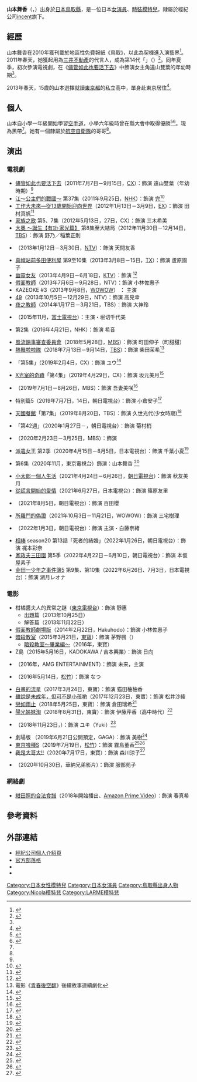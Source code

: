 {{noteTA
|G1=JP Show
}}
{{藝人
|姓名 = 山本舞香
|類型 = 女演員
|圖片 = Yamamoto Maika from "Gangoose" at Opening Ceremony of the Tokyo International Film Festival 2018 (30677699357).jpg
|圖片尺寸 = 
|圖片簡介 = 
|外文名 = 山本 舞香<br>（やまもと まいか）
|外文 = ja
|羅馬拼音 = Yamamoto Maika
|暱稱 = 
|其他藝名 = 
|國籍 = {{JPN}}
|出生日期 = {{Birth_date_and_age|1997|10|13}}
|出生地點 = {{JPN}}[[鳥取縣|鳥取縣]][[米子市|米子市]]
|逝世日期 = 
|逝世地點 = 
|職業 = [[演員|演員]]、[[模特兒|模特兒]]
|語言 = 
|配偶 = 
|兒女 = 
|父母 = 
|代表作 = 
|活躍年代 = 2010年至今
|經紀公司 = [[incent|incent]]
|網站 = [http://bishoujo-zukan.biz/model/yamamoto/index.html 官方網站]
|相關團體 = 
|獎項 = 
|IMDb = 4679580
|電影 = 
|電視節目 = 
|舞台劇 = 
|書籍 = 
}}

'''山本舞香'''（{{jpn|j=山本 舞香|hg=やまもと まいか|rm=Yamamoto Maika}}，{{bd|1997年|10月13日|||catIdx=Yamamoto Maika}}）出身於[[日本|日本]][[鳥取縣|鳥取縣]]，是一位日本[[女演員|女演員]]、[[模特兒|時裝模特兒]]，隸屬於經紀公司[[incent|incent]]旗下。

== 經歷 ==
山本舞香在2010年獲刊載於地區性免費報紙《鳥取{{link-ja|美少女圖鑑|美少女図鑑 (フリーペーパー)}}》，以此為契機進入演藝界<ref name="oricon110714">{{cite web |url=http://www.oricon.co.jp/news/movie/89783/full/ |language=ja |title=<span lang="ja">リハウスガール・山本舞香、モデル・女優・中学生と超多忙も「今青春なんです」</span> |publisher=[[Oricon|Oricon]] |date=2011-07-14 |accessdate=2013-08-18 |archive-date=2013-10-27 |archive-url=https://web.archive.org/web/20131027084600/http://www.oricon.co.jp/news/movie/89783/full/ |dead-url=no }}</ref>。2011年春天，她獲起用為[[三井不動產|三井不動產]]的代言人，成為第14代「{{link-ja|Rehouse Girl|リハウスガール}}」（{{lang|ja|リハウスガール}}）<ref name="sponichi110519">{{cite web |url=http://www.sponichi.co.jp/entertainment/news/2011/05/19/kiji/K20110519000851310.html |language=ja |title=<span lang="ja">目指せ鳥取進出？１４代目リハウスガールは空手黒帯の美少女</span> |publisher=[[體育日本|體育日本]] |date=2011-05-19 |accessdate=2013-08-19 |archive-date=2012-07-09 |archive-url=https://web.archive.org/web/20120709032423/http://www.sponichi.co.jp/entertainment/news/2011/05/19/kiji/K20110519000851310.html |dead-url=no }}</ref>。同年夏季，初次參演電視劇，在《[[儘管如此也要活下去|儘管如此也要活下去]]》中飾演女主角遠山雙葉的年幼時期<ref name="oricon110714" />。

2013年春天，15歲的山本選擇就讀[[東京都|東京都]]的私立高中，單身赴東京居住<ref>{{cite web|url=http://www.oricon.co.jp/news/confidence/2023279/full/ |language=ja |title=<span lang="ja">14代目リハウスガールの山本舞香、単身上京＆女優としての思い語る</span> |publisher=[[Oricon|Oricon]] |date=2013-04-04 |accessdate=2013-08-19}}</ref>。

== 個人 ==
山本自小學一年級開始學習[[空手道|空手道]]，小學六年級時曾在縣大會中取得優勝<ref>{{Cite web |url=http://www.zakzak.co.jp/entertainment/ent-news/news/20110520/enn1105201229010-n1.htm |title=存档副本 |accessdate=2019-06-16 |archive-date=2019-06-16 |archive-url=https://web.archive.org/web/20190616062300/http://www.zakzak.co.jp/entertainment/ent-news/news/20110520/enn1105201229010-n1.htm |dead-url=no }}</ref><ref>{{cite web |url=http://www.nikkansports.com/entertainment/news/p-et-tp0-20130405-1107487.html |language=ja |title=<span lang="ja">リハウスガール山本舞香／気になリスト</span> |publisher=[[日刊體育|日刊體育]] |date=2013-04-05 |accessdate=2013-08-19 |archive-date=2016-03-04 |archive-url=https://web.archive.org/web/20160304132929/http://www.nikkansports.com/entertainment/news/p-et-tp0-20130405-1107487.html |dead-url=no }}</ref>。現為黑帶<ref name="sponichi110519" />。她有一個隸屬於[[航空自衛隊|航空自衛隊]]的哥哥<ref name="sponichi110519" />。

== 演出 ==
=== 電視劇 ===
* [[儘管如此也要活下去|儘管如此也要活下去]]（2011年7月7日－9月15日，[[富士電視台|CX]]）：飾演 遠山雙葉（年幼時期）<ref name="oricon110714" />
* [[江～公主們的戰國～|江～公主們的戰國～]] 第37集（2011年9月25日，[[日本放送協會|NHK]]）：飾演 [[豐臣完子|完]]<ref>{{cite web |url=http://www.oricon.co.jp/news/movie/2001914/full/ |language=ja |title=<span lang="ja">リハウスガール・山本舞香、大河初出演で“初代”宮沢りえと初共演</span> |publisher=[[Oricon|Oricon]] |date=2011-09-18 |accessdate=2013-08-18 |archive-date=2013-10-27 |archive-url=https://web.archive.org/web/20131027084542/http://www.oricon.co.jp/news/movie/2001914/full/ |dead-url=no }}</ref>
* [[工作大未來—從13歲開始迎向世界|工作大未來—從13歲開始迎向世界]]（2012年1月13日－3月9日，[[朝日電視台|EX]]）：飾演 田村真帆<ref>{{cite web |url=http://www.oricon.co.jp/news/movie/2007027/full/ |language=ja |title=<span lang="ja">山本舞香、等身大の“ハローワーク”</span> |publisher=[[Oricon|Oricon]] |date=2012-02-15 |accessdate=2013-08-18 |archive-date=2013-10-27 |archive-url=https://web.archive.org/web/20131027152157/http://www.oricon.co.jp/news/movie/2007027/full/ |dead-url=no }}</ref>
* [[家族之歌|家族之歌]] 第5、7集（2012年5月13日，27日，CX）：飾演 三木希美
* [[大奧_～誕生【有功·家光篇】|大奧 ～誕生【有功·家光篇】]] 第8集至大結局（2012年11月30日－12月14日，[[TBS電視台|TBS]]）：飾演 野乃／稲葉正則
* {{link-ja|心療中-in the Room-|心療中-in the Room-}}（2013年1月12日－3月30日，[[日本電視台|NTV]]）：飾演 天間友香
* [[真幌站前多田便利屋#電視劇|真幌站前多田便利屋]] 第9至10集（2013年3月8日－15日，[[東京電視台|TX]]）：飾演 蘆原園子
* [[幽靈女友|幽靈女友]]（2013年4月9日－6月18日，[[關西電視台|KTV]]）：飾演 {{lang|ja|京塚りさ}}<ref>{{cite web |url=http://mantan-web.jp/2013/06/03/20130603dog00m200040000c.html |language=ja |title=<span lang="ja">山本舞香 ： 「幽かな彼女」の美少女の素顔　前田敦子から「本気のビンタ」も</span> |work=MANTAN-WEB |publisher=[[每日新聞|每日新聞]] |date=2013-06-03 |accessdate=2013-08-18 |archive-date=2013-07-27 |archive-url=https://web.archive.org/web/20130727110609/http://mantan-web.jp/2013/06/03/20130603dog00m200040000c.html |dead-url=no }}</ref>
* [[假面教師|假面教師]]（2013年7月6日－9月28日，NTV）：飾演 小林佐惠子
* KAZEOKE #3（2013年9月8日，[[WOWOW|WOWOW]]） ： 主演
* [[49_(電視劇)|49]]（2013年10月5日－12月29日，NTV）：飾演 高見幸
* [[夜之教師|夜之教師]]（2014年1月17日－3月21日，TBS）：飾演 大神玲
*{{link-ja|阿南的小情人～my little lover|南くんの恋人#第4作}}（2015年11月，[[富士電視台|富士電視台]]）：主演・堀切千代美
*{{link-ja|鼠行江戶2|鼠、江戸を疾る2}} 第2集（2016年4月21日，NHK）：飾演 希音
* [[風流韻事審查委員會|風流韻事審查委員會]]（2018年5月28日，[[MBS電視台|MBS]]）：飾演 町田伸子（町甜甜）
* [[熱舞啦啦隊|熱舞啦啦隊]]（2018年7月13日－9月14日，[[TBS電視台|TBS]]）：飾演 柴田茉希<ref>電影《[[青春後空翻|青春後空翻]]》後續故事連續劇化</ref>
* {{link-ja|追緝線索~科搜研之男~|トレース〜科捜研の男〜}}「第5集」（2019年2月4日，CX）：飾演 ユウ<ref>{{cite news|script-title=ja:山本舞香、月9初出演 矢田亜希子と親子役に＜トレース～科捜研の男～＞|url=https://mdpr.jp/news/detail/1818404|publisher=[[modelpress|modelpress]]|date=2019-01-28|accessdate=2019-01-28|language=ja|archive-date=2019-01-28|archive-url=https://web.archive.org/web/20190128135722/https://mdpr.jp/news/detail/1818404|dead-url=no}}</ref>
* [[X光室的奇蹟|X光室的奇蹟]]「第4集」（2019年4月29日，CX）：飾演 坂元美月<ref>{{Cite news|url=https://www.oricon.co.jp/news/2134551/full/|script-title=ja:山本舞香、ドラマ初共演の窪田正孝は「頼もしい先輩」 2期連続月9出演|publisher=ORICON NEWS|date=2019-04-29|accessdate=2019-04-29|language=ja|archive-date=2021-11-01|archive-url=https://web.archive.org/web/20211101070009/https://www.oricon.co.jp/news/2134551/full/}}</ref>
* {{link-ja|Scams|スカム (2019年のテレビドラマ)}}（2019年7月1日－8月26日，MBS）：飾演 吾妻美咲<ref>{{Cite news|url=https://www.oricon.co.jp/news/2137670/full/|script-title=ja:山本舞香、杉野遥亮主演ドラマでヒロイン 前野朋哉、戸塚純貴らキャスト12人決定|publisher=ORICON NEWS|date=2019-06-16|accessdate=2019-06-16|language=ja|archive-date=2019-06-16|archive-url=https://web.archive.org/web/20190616083014/https://www.oricon.co.jp/news/2137670/full/|dead-url=no}}</ref>
* {{link-ja|警視聽・捜査一課長|警視庁・捜査一課長}} 特別篇5（2019年7月7日，14日，朝日電視台）：飾演 小倉安子<ref>{{Cite news|url=https://www.oricon.co.jp/news/2137801/full/|script-title=ja:『警視庁・捜査一課長』新作2本、7月に2週連続放送 壇蜜・山本舞香が出演|publisher=ORICON NEWS|date=2019-06-17|accessdate=2019-06-17|language=ja|archive-date=2019-06-17|archive-url=https://web.archive.org/web/20190617082416/https://www.oricon.co.jp/news/2137801/full/|dead-url=no}}</ref>
* [[Heaven？|天國餐館]]「第7集」（2019年8月20日，TBS）：飾演 久世光代(少女時期)<ref>{{Cite news|url=https://www.oricon.co.jp/news/2142583/full/|script-title=ja:山本舞香、昭和感漂う出で立ち披露 『Heaven?』第7話ゲスト出演|publisher=ORICON NEWS|date=2019-08-19|accessdate=2019-08-20|language=ja|archive-date=2019-08-20|archive-url=https://web.archive.org/web/20190820072452/https://www.oricon.co.jp/news/2142583/full/|dead-url=no}}</ref>
* {{link-ja|安寧時光～道|やすらぎの刻〜道}} 「第42週」（2020年1月27日－，朝日電視台）：飾演 菊村梢
* {{link-ja|只想死在今晚|死にたい夜にかぎって}}（{{lang|ja|死にたい夜にかぎって}}2020年2月23日－3月25日，MBS）：飾演 {{lang|ja|橋本アスカ}}
* [[派遣女王|派遣女王]] 第2季（2020年4月15日－8月5日，日本電視台）：飾演 千葉小夏<ref>{{Cite news|url=https://www.oricon.co.jp/news/2156661/full/|script-title=ja:『ハケンの品格』新キャストに杉野遥亮、山本舞香、Travis Japan中村海人ら決定|publisher=ORICON NEWS|date=2020-03-04|accessdate=2020-03-05|language=ja|archive-date=2020-04-04|archive-url=https://web.archive.org/web/20200404070133/https://www.oricon.co.jp/news/2156661/full/|dead-url=no}}</ref>
* {{link-ja|夢見了那個女孩|あのコの夢を見たんです。}} 第6集（2020年11月，東京電視台）飾演：山本舞香 <ref>{{Cite news|url=https://www.oricon.co.jp/news/2171517/full/|script-title=ja:山里亮太の妄想ドラマにテレ東・深夜ドラマ史上最も豪華な女優が集結|publisher=ORICON NEWS|date=2020-09-09|accessdate=2020-09-09|language=ja|archive-date=2020-09-09|archive-url=https://web.archive.org/web/20200909221715/https://www.oricon.co.jp/news/2171517/full/|dead-url=no}}</ref>
* [[小太郎一個人生活|小太郎一個人生活]]（2021年4月24日－6月26日，[[朝日電視台|朝日電視台]]）：飾演 秋友美月
* [[從謊言開始的愛情|從謊言開始的愛情]]（2021年6月27日，日本電視台）：飾演 篠原友里 
* {{lj|警視廳家裡蹲係|警視庁ひきこもり係}}（2021年8月5日，朝日電視台）：飾演 百田櫻
* [[所羅門的偽證#登場人物（WOWOW版）|所羅門的偽證]]（2021年10月3日－11月21日，WOWOW）：飾演 三宅樹理
* {{lj|不能做的兩人|デキないふたり}}（2022年1月3日，朝日電視台）：飾演 主演・白藤奈緒
* [[相棒|相棒]] season20 第13話「死者的結婚」（2022年1月26日，朝日電視台）：飾演 梶本彩奈
* [[家政夫三田園|家政夫三田園]] 第5季（2022年4月22日－6月10日，朝日電視台）：飾演 本仮屋素子
* [[金田一少年之事件簿_(電視劇)#第五代（2022年）|金田一少年之事件簿5]] 第9集、第10集（2022年6月26日、7月3日，日本電視台）：飾演 湖月レオナ

=== 電影 ===
* 柑橘醬夫人的異常之謎（[[東京電視台|東京電視台]]）：飾演 靜惠
**出題篇（2013年10月25日）
**解答篇（2013年11月22日）
* [[假面教師#電影|假面教師劇場版]]（2014年2月22日，Hakuhodo）：飾演 小林佐惠子
* [[暗殺教室#真人電影|暗殺教室]]（2015年3月21日，[[東寶|東寶]]）：飾演 茅野楓（{{lang|ja|茅野カエデ}}）
** [[暗殺教室#真人電影|暗殺教室〜畢業編〜]]（2016年，東寶）
* Z島（2015年5月16日，KADOKAWA / 吉本興業）：飾演 日向
* {{link-ja|櫻之雨|桜ノ雨}}（2016年，AMG ENTERTAINMENT）：飾演 未来，主演
* {{link-ja|殿下萬萬稅!|殿、利息でござる!}}（2016年5月14日，[[松竹|松竹]]）：飾演 なつ
* [[白晝的流星|白晝的流星]]（2017年3月24日，東寶）：飾演 猫田柚柚香
* [[未成年愛狠大|雖說是未成年，但可不是小孩喲]]（2017年12月23日，東寶）：飾演 松井沙綾
* [[戀如雨止|戀如雨止]]（2018年5月25日，東寶）：飾演 倉田瑞希<ref>{{cite web|script-title=ja:小松菜奈×大泉洋W主演映画、清野菜名・磯村勇斗・葉山奨之ら追加キャスト発表　戸次重幸も登場で“TEAM NACS”共演＜恋は雨上がりのように＞|url=https://mdpr.jp/cinema/detail/1742407|publisher=[[modelpress|modelpress]]|date=2018-01-24|accessdate=2018-09-27|language=ja|archive-date=2018-09-27|archive-url=https://web.archive.org/web/20180927085721/https://mdpr.jp/cinema/detail/1742407|dead-url=no}}</ref>
* [[陽光姊妹淘_(日本電影)|陽光姊妹淘]]（2018年8月31日，東寶）：飾演 伊藤芹香（高中時代）<ref>{{cite web|script-title=ja:広瀬すず・池田エライザ・山本舞香ら、ミニスカ＆ルーズソックスの“最強コギャル”に！「SUNNY 強い気持ち・強い愛」追加キャスト発表|url=https://mdpr.jp/cinema/detail/1743608|publisher=[[modelpress|modelpress]]|date=2018-01-31|accessdate=2018-09-27|language=ja|archive-date=2018-09-27|archive-url=https://web.archive.org/web/20180927085813/https://mdpr.jp/cinema/detail/1743608|dead-url=no}}</ref>
* {{link-ja|Gangoose|ギャングース#実写映画}}（2018年11月23日，{{link-ja|Kino Films|キノフィルムズ}}）：飾演 ユキ（Yuki）<ref>{{cite web|script-title=ja:篠田麻里子“半グレ”系アウトローに　映画「ギャングース」追加キャスト発表|url=https://mdpr.jp/cinema/detail/1758925|publisher=[[modelpress|modelpress]]|date=2018-04-11|accessdate=2018-09-27|language=ja|archive-date=2018-09-27|archive-url=https://web.archive.org/web/20180927085814/https://mdpr.jp/cinema/detail/1758925|dead-url=no}}</ref>
* 劇場版 {{link-ja|最终幻想XIV 光之父親|ファイナルファンタジーXIV_光のお父さん}}（2019年6月21日公開預定，GAGA）：飾演 美樹<ref>{{Cite news|url=https://natalie.mu/eiga/news/325003|script-title=ja:坂口健太郎と吉田鋼太郎がW主演、映画「光のお父さん」6月に公開|publisher=Natalie|date=2019-03-24|accessdate=2019-03-24|language=ja|archive-date=2019-03-24|archive-url=https://web.archive.org/web/20190324062320/https://natalie.mu/eiga/news/325003|dead-url=no}}</ref>
* [[東京喰種S_(2019年電影)|東京喰種S]]（2019年7月19日，[[松竹|松竹]]）：飾演 霧島董香<ref>{{cite web|script-title=ja:実写映画「東京喰種」、続編決定　　窪田正孝×松田翔太×山本舞香が集結＜役柄＆コメント＆ストーリー＞|url=https://mdpr.jp/cinema/detail/1794056|publisher=[[modelpress|modelpress]]|date=2018-09-22|accessdate=2018-09-27|language=ja|archive-date=2018-09-27|archive-url=https://web.archive.org/web/20180927085819/https://mdpr.jp/cinema/detail/1794056|dead-url=no}}</ref><ref>{{Cite news|url=https://www.oricon.co.jp/news/2133337/full/|script-title=ja:映画『東京喰種』正式タイトルが決定 月山習が金木研に“心酔”する本予告映像も解禁|publisher=ORICON NEWS|date=2019-04-11|accessdate=2019-04-11|language=ja|archive-date=2019-04-11|archive-url=https://web.archive.org/web/20190411041812/https://www.oricon.co.jp/news/2133337/full/|dead-url=no}}</ref>
* [[我是大哥大!!|我是大哥大!!]]（2020年7月17日，東寶）：飾演 森川涼子<ref>{{Cite news|url=https://www.oricon.co.jp/news/2156752/full/|script-title=ja:『今日俺』劇場版、北根壊高校の番長・柳鋭次に柳楽優弥 山本舞香は“スケバン”森川涼子|publisher=ORICON NEWS|date=2020-03-05|accessdate=2020-03-05|language=ja|archive-date=2020-03-15|archive-url=https://web.archive.org/web/20200315131719/https://www.oricon.co.jp/news/2156752/full/|dead-url=no}}</ref>
* {{lj|炸豬排DJ 揚太郎|とんかつDJアゲ太郎}}（2020年10月30日，華納兄弟影片）：飾演 服部苑子

=== 網絡劇 ===
* [[紺田照的合法食譜|紺田照的合法食譜]]（2018年開始播出、[[Amazon_Prime_Video|Amazon Prime Video]]）：飾演 春真希

== 參考資料 ==
{{Reflist}}

== 外部連結 ==
* [http://bishoujo-zukan.biz/model/yamamoto/index.html 經紀公司個人介紹頁] {{Wayback|url=http://bishoujo-zukan.biz/model/yamamoto/index.html |date=20150503145158 }}{{ja icon}}
* [http://ameblo.jp/maika-staff/ 官方部落格] {{Wayback|url=http://ameblo.jp/maika-staff/ |date=20130820024401 }}{{ja icon}}
* {{twitter|maika_style}}
* {{Instagram|yamamotomaika_official}}

{{normdaten}}
{{DEFAULTSORT:Yamamoto Maika}}
[[Category:日本女性模特兒|Category:日本女性模特兒]]
[[Category:日本女演員|Category:日本女演員]]
[[Category:鳥取縣出身人物|Category:鳥取縣出身人物]]
[[Category:Nicola模特兒|Category:Nicola模特兒]]
[[Category:LARME模特兒|Category:LARME模特兒]]